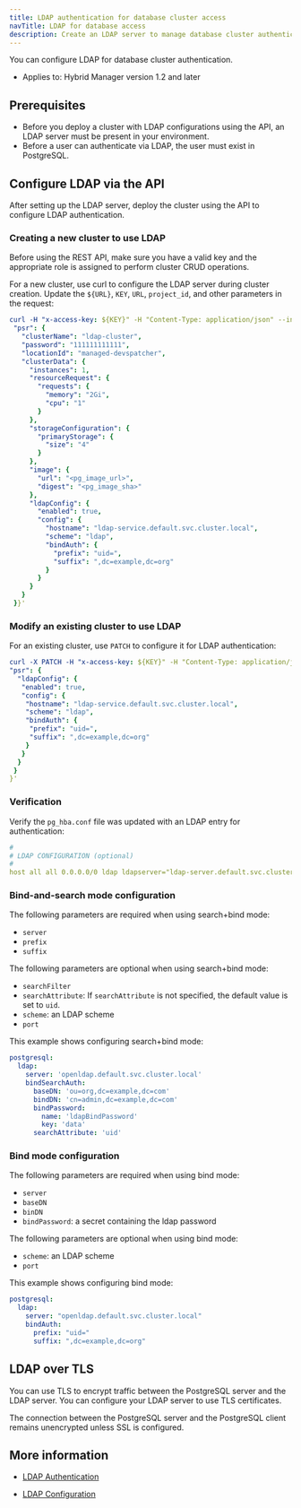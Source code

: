 ```yaml
---
title: LDAP authentication for database cluster access
navTitle: LDAP for database access
description: Create an LDAP server to manage database cluster authentication within Hybrid Manager.
---
```


You can configure LDAP for database cluster authentication.

-   Applies to:  Hybrid Manager version 1.2 and later

## Prerequisites

-   Before you deploy a cluster with LDAP configurations using the API, an LDAP server must be present in your environment.
-   Before a user can authenticate via LDAP, the user must exist in PostgreSQL.

## Configure LDAP via the API

After setting up the LDAP server, deploy the cluster using the API to configure LDAP authentication.  

### Creating a new cluster to use LDAP

Before using the REST API, make sure you have a valid key and the appropriate role is assigned to perform cluster CRUD operations.

For a new cluster, use curl to configure the LDAP server during cluster creation. Update the `${URL}`, `KEY`, `URL`, `project_id`, and other parameters in the request:

```yaml
curl -H "x-access-key: ${KEY}" -H "Content-Type: application/json" --insecure -s "https://.${URL} edbaiplatform.enterprisedb.network/api/v1/projects/prj_pJ9Ug36492SQhdEQ/clusters" -d '{"projectId": "prj_pJ9Ug36492SQhdEQ",
 "psr": {
   "clusterName": "ldap-cluster",
   "password": "111111111111",
   "locationId": "managed-devspatcher",
   "clusterData": {
     "instances": 1,
     "resourceRequest": {
       "requests": {
         "memory": "2Gi",
         "cpu": "1"
       }
     },
     "storageConfiguration": {
       "primaryStorage": {
         "size": "4"
       }
     },
     "image": {
       "url": "<pg_image_url>",
       "digest": "<pg_image_sha>"
     },
     "ldapConfig": {
       "enabled": true,
       "config": {
         "hostname": "ldap-service.default.svc.cluster.local",
         "scheme": "ldap",
         "bindAuth": {
           "prefix": "uid=",
           "suffix": ",dc=example,dc=org"
         }
       }
     }
   }
 }}'

```

### Modify an existing cluster to use LDAP

For an existing cluster, use `PATCH` to configure it for LDAP authentication:

```yaml
curl -X PATCH -H "x-access-key: ${KEY}" -H "Content-Type: application/json" --insecure -s "https://portal.eks-05220612-main.edbaiplatform.enterprisedb.network/api/v1/projects/prj_sXNNRhwj1YddHslR/clusters/p-lfdghq5gxe" -d '{"projectId": "prj_sXNNRhwj1YddHslR","clusterId": "p-lfdghq5gxe",
"psr": {
  "ldapConfig": {
   "enabled": true,
   "config": {
    "hostname": "ldap-service.default.svc.cluster.local",
    "scheme": "ldap",
    "bindAuth": {
     "prefix": "uid=",
     "suffix": ",dc=example,dc=org"
    }
   }
  }
 }
}'
```

### Verification

Verify the `pg_hba.conf` file was updated with an LDAP entry for authentication:

```yaml
#
# LDAP CONFIGURATION (optional)
#
host all all 0.0.0.0/0 ldap ldapserver="ldap-server.default.svc.cluster.local" ldapscheme="ldap" ldapprefix="uid=" ldapsuffix=",dc=example,dc=org"
```

### Bind-and-search mode configuration

The following parameters are required when using search+bind mode:

-   `server`
-   `prefix`
-   `suffix`

The following parameters are optional when using search+bind mode:

-   `searchFilter`
-   `searchAttribute`:  If `searchAttribute` is not specified, the default value is set to `uid`.
-   `scheme`: an LDAP scheme
-   `port`

This example shows configuring search+bind mode:

```yaml
postgresql:
  ldap:
    server: 'openldap.default.svc.cluster.local'
    bindSearchAuth:
      baseDN: 'ou=org,dc=example,dc=com'
      bindDN: 'cn=admin,dc=example,dc=com'
      bindPassword:
        name: 'ldapBindPassword'
        key: 'data'
      searchAttribute: 'uid'
```

### Bind mode configuration

The following parameters are required when using bind mode:

-   `server`
-   `baseDN`
-   `binDN`
-   `bindPassword`: a secret containing the ldap password

The following parameters are optional when using bind mode:

-   `scheme`: an LDAP scheme
-   `port`

This example shows configuring bind mode:

```yaml
postgresql:
  ldap:
    server: "openldap.default.svc.cluster.local"
    bindAuth:
      prefix: "uid="
      suffix: ",dc=example,dc=org"
```

## LDAP over TLS

You can use TLS to encrypt traffic between the PostgreSQL server and the LDAP server. You can configure your LDAP server to use TLS certificates.

The connection between the PostgreSQL server and the PostgreSQL client remains unencrypted unless SSL is configured.

## More information

- [LDAP Authentication](https://www.postgresql.org/docs/current/auth-ldap.html)

- [LDAP Configuration](https://cloudnative-pg.io/documentation/preview/postgresql_conf/#ldap-configuration)
